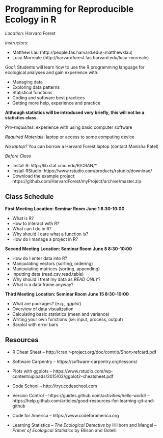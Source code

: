 Programming for Reproducible Ecology in R
=========================================

<!-- library(rmarkdown);render('syllabus.Rmd',);render('syllabus.Rmd',output_format='pdf_document') -->

*Location*: Harvard Forest

*Instructors*: 

- Matthew Lau (http://people.fas.harvard.edu/~matthewklau)
- Luca Morreale (http://harvardforest.fas.harvard.edu/luca-morreale)

*Goal*: Students will learn how to use the R programming language for
 ecological analyses and gain experience with:

- Managing data
- Exploring data patterns
- Statistical functions
- Coding and software best practices
- Getting more help, experience and practice

**Although statistics will be introduced very briefly, this will not be a statistics class.**

*Pre-requisites*: experience with using basic computer software

*Required Materials*: laptop or access to some computing device

*No laptop?* You can borrow a Harvard Forest laptop (contact
  Manisha Patel)

*Before Class*

- Install R: http://lib.stat.cmu.edu/R/CRAN/*
- Install RStudio: https://www.rstudio.com/products/rstudio/download/
- Download the example project: https://github.com/HarvardForest/myProject/archive/master.zip


Class Schedule
--------------

**First Meeting**
**Location: Seminar Room**
**June 1 8:30-10:00**

- What is R?
- How to interact with R?
- What can I do in R?
- Why should I care what a function is?
- How do I manage a project in R?

**Second Meeting**
**Location: Seminar Room**
**June 8 8:30-10:00**

- How do I enter data into R?
- Manipulating vectors (sorting, ordering)
- Manipulating matrices (sorting, appending)
- Inputting data (read.csv,read.table)
- Why should I treat my data as *READ ONLY*?
- What is a data frame anyway?

**Third Meeting**
**Location: Seminar Room**
**June 15 8:30-10:00**

- What are packages? (e.g., *ggplot*)
- Overview of data visualization
- Calculating basic statistics (mean and variance)
- Writing your own functions (se: input, process, output)
- Barplot with error bars


Resources
---------
- R Cheat Sheet
-- http://cran.r-project.org/doc/contrib/Short-refcard.pdf
- Software Carpentry
-- https://software-carpentry.org/lessons/
- Plots with ggplots
-- https://www.rstudio.com/wp-content/uploads/2015/03/ggplot2-cheatsheet.pdf
- Code School
-- http://tryr.codeschool.com
- Version Control
-- https://guides.github.com/activities/hello-world/ 
-- https://help.github.com/articles/good-resources-for-learning-git-and-github
- Code for America
-- https://www.codeforamerica.org

- Learning Statistics
-- *The Ecological Detective* by Hillborn and Mangel
-- *Primer of Ecological Statistics* by Ellison and Gotelli

